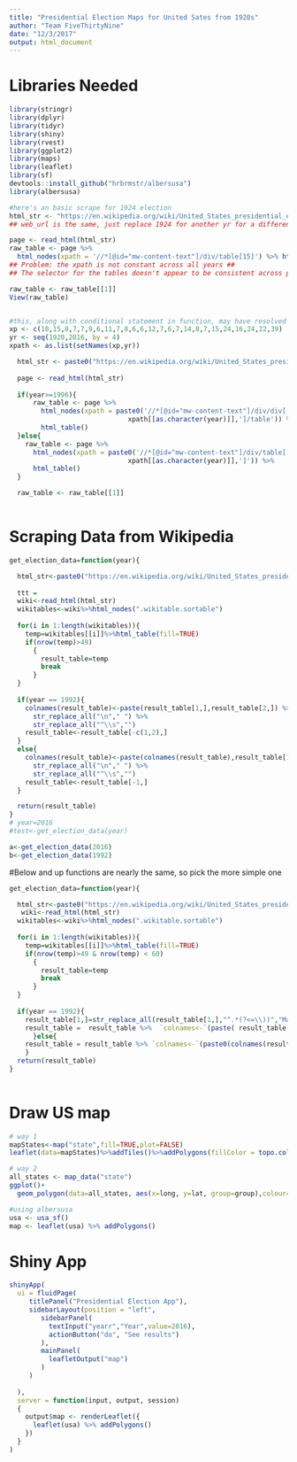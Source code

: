 ```yaml
---
title: "Presidential Election Maps for United Sates from 1920s"
author: "Team FiveThirtyNine"
date: "12/3/2017"
output: html_document
---
```

# Libraries Needed
```r
library(stringr)
library(dplyr)
library(tidyr)
library(shiny)
library(rvest)
library(ggplot2)
library(maps)
library(leaflet)
library(sf)
devtools::install_github("hrbrmstr/albersusa")
library(albersusa)
```

```r
#here's an basic scrape for 1924 election
html_str <- "https://en.wikipedia.org/wiki/United_States_presidential_election,_1924#Results_by_state"
## web_url is the same, just replace 1924 for another yr for a different election ##

page <- read_html(html_str)
raw_table <- page %>% 
  html_nodes(xpath = '//*[@id="mw-content-text"]/div/table[15]') %>% html_table()
## Problem: the xpath is not constant across all years ##
## The selector for the tables doesn't appear to be consistent across pages either ##

raw_table <- raw_table[[1]]
View(raw_table)


#this, along with conditional statement in function, may have resolved the issue
xp <- c(10,15,8,7,7,9,6,11,7,8,6,6,12,7,6,7,14,8,7,15,24,16,24,22,39)
yr <- seq(1920,2016, by = 4)
xpath <- as.list(setNames(xp,yr))

  html_str <- paste0("https://en.wikipedia.org/wiki/United_States_presidential_election,_",year,"#Results_by_state")
  
  page <- read_html(html_str)
  
  if(year>=1996){
      raw_table <- page %>% 
        html_nodes(xpath = paste0('//*[@id="mw-content-text"]/div/div[',
                              xpath[[as.character(year)]],']/table')) %>% 
        html_table()
  }else{
    raw_table <- page %>% 
      html_nodes(xpath = paste0('//*[@id="mw-content-text"]/div/table[',
                              xpath[[as.character(year)]],']')) %>%
      html_table()
  }

  raw_table <- raw_table[[1]]
 
```

# Scraping Data from Wikipedia
```r
get_election_data=function(year){

  html_str<-paste0("https://en.wikipedia.org/wiki/United_States_presidential_election,_",year,"#Results_by_state")
 
  ttt =
  wiki<-read_html(html_str)
  wikitables<-wiki%>%html_nodes(".wikitable.sortable")
  
  for(i in 1:length(wikitables)){
    temp=wikitables[[i]]%>%html_table(fill=TRUE)
    if(nrow(temp)>49)
      {
        result_table=temp
        break
      }
  }
  
  if(year == 1992){
    colnames(result_table)<-paste(result_table[1,],result_table[2,]) %>%
      str_replace_all("\n"," ") %>%
      str_replace_all("^\\s","")
    result_table<-result_table[-c(1,2),]
  }
  else{
    colnames(result_table)<-paste(colnames(result_table),result_table[1,]) %>%
      str_replace_all("\n"," ") %>%
      str_replace_all("^\\s","")
    result_table<-result_table[-1,]
  }

  return(result_table)
}
# year=2016
#test<-get_election_data(year)

a<-get_election_data(2016)
b<-get_election_data(1992)
```

#Below and up functions are nearly the same, so pick the more simple one

```r
get_election_data=function(year){

  html_str<-paste0("https://en.wikipedia.org/wiki/United_States_presidential_election,_",year,"#Results_by_state")
   wiki<-read_html(html_str)
  wikitables<-wiki%>%html_nodes(".wikitable.sortable")
  
  for(i in 1:length(wikitables)){
    temp=wikitables[[i]]%>%html_table(fill=TRUE)
    if(nrow(temp)>49 & nrow(temp) < 60)
      {
        result_table=temp
        break
      }
  }
  
  if(year == 1992){
    result_table[1,]=str_replace_all(result_table[1,],"^.*(?<=\\))","Margin")
    result_table =  result_table %>%  `colnames<-`(paste( result_table[1,], result_table[2,])) %>%slice(-1:-2) 
      }else{
    result_table = result_table %>% `colnames<-`(paste0(colnames(result_table),result_table[1,])) %>% slice(-1)
    }
  return(result_table)
}
 
```

# Draw US map
```r
# way 1
mapStates<-map("state",fill=TRUE,plot=FALSE)
leaflet(data=mapStates)%>%addTiles()%>%addPolygons(fillColor = topo.colors(10,alpha=NULL),stroke = FALSE)

# way 2
all_states <- map_data("state")
ggplot()+
  geom_polygon(data=all_states, aes(x=long, y=lat, group=group),colour="white")

#using albersusa
usa <- usa_sf()
map <- leaflet(usa) %>% addPolygons()
```

# Shiny App
```r
shinyApp(
  ui = fluidPage(
     titlePanel("Presidential Election App"),
     sidebarLayout(position = "left",
        sidebarPanel(
          textInput("yearr","Year",value=2016),
          actionButton("do", "See results")
        ),
        mainPanel(
          leafletOutput("map")
        )
     )
     
  ),
  server = function(input, output, session) 
  {
    output$map <- renderLeaflet({
      leaflet(usa) %>% addPolygons()
    })
  }
)
```
